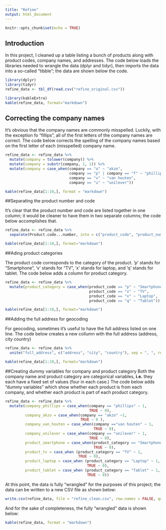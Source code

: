 ```yaml
---
title: "Refine"
output: html_document
---
```


```r
knitr::opts_chunk$set(echo = TRUE)
```

## Introduction

In this project, I cleaned up a table listing a bunch of products along with product codes, company names, and addresses.  The code below loads the libraries needed to wrangle the data (dplyr and tidyr), then imports the data into a so-called "tibble"; the data are shown below the code.

```r
library(dplyr)
library(tidyr)
refine_data <- tbl_df(read.csv("refine_original.csv"))
```
```r
library(kableExtra)
kable(refine_data, format="markdown")
```
## Correcting the company names

It's obvious that the company names are commonly misspelled.  Luckily, with the exception fo "fillips", all of the first letters of the company names are correct.  The code below corrects the spelling of the company names based on the first letter of each (misspelled) company name.

```r
refine_data <- refine_data %>% 
  mutate(company = tolower(company)) %>%
  mutate(company = substr(company, 1, 1)) %>%
  mutate(company = case_when(company == "a" ~ "akzo",
                             company == "p" | company == "f" ~ "phillips",
                             company == "v" ~ "van houten",
                             company == "u" ~ "unilever"))
```
```r
kable(refine_data[1:10,], format = "markdown")
```

##Separating the product number and code

It's clear that the product number and code are listed together in one column; it would be cleaner to have them in two separate columns; the code below accomplishes that.
```r
refine_data <- refine_data %>% 
  separate(Product.code...number, into = c("product_code", "product_number"))
```
```r
kable(refine_data[1:10,], format="markdown")
```

##Ading product categories

The product code corresponds to the category of the product.  'p' stands for "Smartphone", 'v' stands for "TV", 'x' stands for laptop, and 'q' stands for tablet.  The code below adds a column for product category.
```r
refine_data <- refine_data %>% 
  mutate(product_category = case_when(product_code == "p" ~ "Smartphone",
                                      product_code == "v" ~ "TV",
                                      product_code == "x" ~ "Laptop",
                                      product_code == "q" ~ "Tablet"))
```
```r
kable(refine_data[1:10,], format="markdown")
```

##Adding the full address for geocoding

For geocoding, sometimes it's useful to have the full address listed on one line.  The code below creates a new collumn with the full address (address, city country)
```r
refine_data <- refine_data %>% 
  unite("full_address", c("address", "city", "country"), sep = ", ", remove = FALSE)
```
```r
kable(refine_data[1:10,], format="markdown")
```

##Creating dummy variables for company and product category
Both the company name and product category are categorical variables, **i.e.** they each have a fixed set of values (four in each case.)  The code below adds "dummy variables" which show whether each product is from each company, and whether each product is part of each product category.
```r
refine_data <- refine_data %>% 
  mutate(company_phillips = case_when(company == "phillips" ~ 1,
                                      TRUE ~ 0),
         company_akzo = case_when(company == "akzo" ~1,
                                  TRUE ~ 0 ),
         company_van_houten = case_when(company =="van houten" ~ 1,
                                        TRUE ~ 0),
         company_unilever = case_when(company == "unilever" ~ 1,
                                      TRUE ~ 0),
         product_smartphone = case_when(product_category == "Smartphone" ~ 1,
                                        TRUE ~ 0),
         product_tv = case_when (product_category == "TV" ~ 1,
                                 TRUE ~ 0),
         product_laptop = case_when (product_category == "Laptop" ~ 1,
                                     TRUE ~ 0),
         product_tablet = case_when (product_category == "Tablet" ~ 1,
                                     TRUE ~ 0))
```
At this point, the data is fully "wrangled" for the purposes of this project; the data can be written to a new CSV file as shown below:

```r
write.csv(refine_data, file = "refine_clean.csv", row.names = FALSE, quote = FALSE)
```

And for the sake of completeness, the fully "wrangled" data is shown below:
```r
kable(refine_data, format = "markdown")
```
